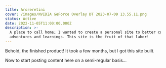 ```yaml
---
title: Aroreretini
cover: /images/NVIDIA GeForce Overlay DT 2023-07-09 13.55.11.png
status: Active
date: 2022-11-05T11:00:00.000Z
description: >-
  A place to call home; I wanted to create a personal site to better capture my
  adventures and learnings. This site is the fruit of that labor!
---
```


Behold, the finished product! It took a few months, but I got this site built.

Now to start posting content here on a semi-regular basis...
